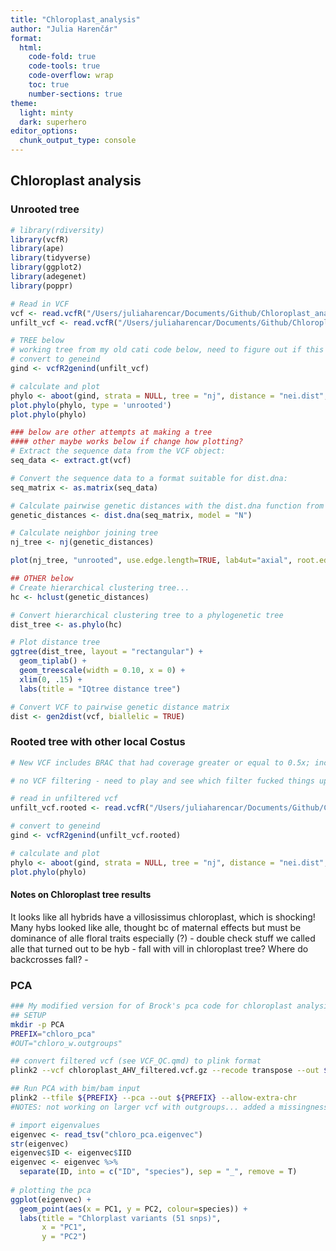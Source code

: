 ```yaml
---
title: "Chloroplast_analysis"
author: "Julia Harenčár"
format: 
  html:
    code-fold: true
    code-tools: true
    code-overflow: wrap
    toc: true
    number-sections: true
theme:
  light: minty
  dark: superhero
editor_options: 
  chunk_output_type: console
---
```


## Chloroplast analysis

### Unrooted tree

```r
# library(rdiversity)
library(vcfR)
library(ape)
library(tidyverse)
library(ggplot2)
library(adegenet)
library(poppr)

# Read in VCF
vcf <- read.vcfR("/Users/juliaharencar/Documents/Github/Chloroplast_analysis/AVH_filtered_chloroplast.vcf.gz", convertNA  = TRUE)
unfilt_vcf <- read.vcfR("/Users/juliaharencar/Documents/Github/Chloroplast_analysis/unfiltered_chloroplast.vcf.gz", convertNA  = TRUE)

# TREE below
# working tree from my old cati code below, need to figure out if this is right/reasonable - write up methods!!
# convert to geneind
gind <- vcfR2genind(unfilt_vcf)

# calculate and plot
phylo <- aboot(gind, strata = NULL, tree = "nj", distance = "nei.dist", root = FALSE)
plot.phylo(phylo, type = 'unrooted')
plot.phylo(phylo)

### below are other attempts at making a tree
#### other maybe works below if change how plotting?
# Extract the sequence data from the VCF object:
seq_data <- extract.gt(vcf)

# Convert the sequence data to a format suitable for dist.dna:
seq_matrix <- as.matrix(seq_data)

# Calculate pairwise genetic distances with the dist.dna function from the ape package:
genetic_distances <- dist.dna(seq_matrix, model = "N")

# Calculate neighbor joining tree
nj_tree <- nj(genetic_distances)

plot(nj_tree, "unrooted", use.edge.length=TRUE, lab4ut="axial", root.edge=FALSE)

## OTHER below
# Create hierarchical clustering tree... 
hc <- hclust(genetic_distances)

# Convert hierarchical clustering tree to a phylogenetic tree
dist_tree <- as.phylo(hc)

# Plot distance tree
ggtree(dist_tree, layout = "rectangular") +
  geom_tiplab() +
  geom_treescale(width = 0.10, x = 0) +
  xlim(0, .15) +
  labs(title = "IQtree distance tree")

# Convert VCF to pairwise genetic distance matrix
dist <- gen2dist(vcf, biallelic = TRUE)


```

### Rooted tree with other local Costus

```r
# New VCF includes BRAC that had coverage greater or equal to 0.5x; includes all GUAN and LAEV and the few LASI - all additions from OG_plate1 sequencing

# no VCF filtering - need to play and see which filter fucked things up above.

# read in unfiltered vcf
unfilt_vcf.rooted <- read.vcfR("/Users/juliaharencar/Documents/Github/Chloroplast_analysis/unfiltered_chloroplast_w.outgroups.vcf.gz", convertNA  = TRUE)

# convert to geneind
gind <- vcfR2genind(unfilt_vcf.rooted)

# calculate and plot
phylo <- aboot(gind, strata = NULL, tree = "nj", distance = "nei.dist", root = FALSE)
plot.phylo(phylo)

```

#### Notes on Chloroplast tree results

It looks like all hybrids have a villosissimus chloroplast, which is shocking! Many hybs looked like alle, thought bc of maternal effects but must be dominance of alle floral traits especially (?) - double check stuff we called alle that turned out to be hyb - fall with vill in chloroplast tree? Where do backcrosses fall? -

### PCA
```bash
### My modified version for of Brock's pca code for chloroplast analysis
## SETUP
mkdir -p PCA
PREFIX="chloro_pca"
#OUT="chloro_w.outgroups"

## convert filtered vcf (see VCF_QC.qmd) to plink format
plink2 --vcf chloroplast_AHV_filtered.vcf.gz --recode transpose --out $PREFIX --allow-extra-chr

## Run PCA with bim/bam input
plink2 --tfile ${PREFIX} --pca --out ${PREFIX} --allow-extra-chr
#NOTES: not working on larger vcf with outgroups... added a missingness filter that removed 75 samples (--mind 0.1) - still not working, now because not enough data. 
```
```r
# import eigenvalues
eigenvec <- read_tsv("chloro_pca.eigenvec")
str(eigenvec)
eigenvec$ID <- eigenvec$IID
eigenvec <- eigenvec %>%
  separate(ID, into = c("ID", "species"), sep = "_", remove = T)
                
# plotting the pca
ggplot(eigenvec) +
  geom_point(aes(x = PC1, y = PC2, colour=species)) +
  labs(title = "Chlorplast variants (51 snps)",
       x = "PC1",
       y = "PC2")
```

